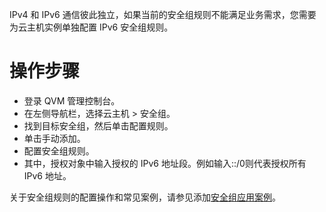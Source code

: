 IPv4 和 IPv6 通信彼此独立，如果当前的安全组规则不能满足业务需求，您需要为云主机实例单独配置 IPv6 安全组规则。

# 操作步骤
- 登录 QVM 管理控制台。
- 在左侧导航栏，选择云主机 > 安全组。
- 找到目标安全组，然后单击配置规则。
- 单击手动添加。
- 配置安全组规则。
- 其中，授权对象中输入授权的 IPv6 地址段。例如输入::/0则代表授权所有 IPv6 地址。

关于安全组规则的配置操作和常见案例，请参见添加[安全组应用案例](https://developer.qiniu.com/qvm/7108/security-group-application-cases)。

